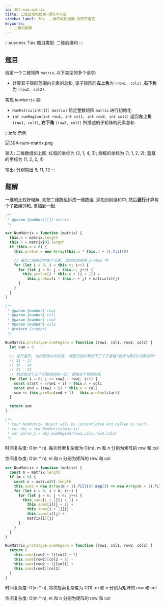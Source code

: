 ```yaml
---
id: 304-num-matrix
title: 二维区域和检索-矩阵不可变
sidebar_label: 304. 二维区域和检索-矩阵不可变
keywords:
  - 二维前缀和
---
```


:::success Tips
题目类型: 二维前缀和
:::

## 题目

给定一个二维矩阵 `matrix`, 以下类型的多个请求:

- 计算其子矩形范围内元素的总和, 该子矩阵的**左上角**为 `(row1, col1)` ,**右下角**为 `(row2, col2)`.

实现 `NumMatrix` 类:

- `NumMatrix(int[][] matrix)` 给定整数矩阵 `matrix` 进行初始化
- `int sumRegion(int row1, int col1, int row2, int col2)` 返回**左上角** `(row1, col1)`, **右下角** `(row2, col2)` 所描述的子矩阵的元素总和.

:::info 示例

![304-num-matrix.png](../../static/img/304-num-matrix.png)

输入: 二维数组如上图, 红框的坐标为 (2, 1, 4, 3); 绿框的坐标为 (1, 1, 2, 2); 蓝框的坐标为 (1, 2, 2, 4)

输出: 分别输出 8, 11, 12
:::

## 题解


<Tabs>
  <TabItem value="一维前缀和" label="一维前缀和" default>

一维的比较好理解, 先把二维数组拆成一维数组, 添加到前缀和中; 然后**逐行**计算每个子数组的和, 累加到一起.

```ts
/**
 * @param {number[][]} matrix
 */

var NumMatrix = function (matrix) {
  this.m = matrix.length
  this.n = matrix[0].length
  if (this.m > 0) {
    this.preSum = new Array(this.m * this.n + 1).fill(0)

    // 遍历二维数组的每个元素, 添加到前缀和 preSum 中
    for (let i = 0; i < this.m; i++) {
      for (let j = 0; j < this.n; j++) {
        this.preSum[i * this.n + (j + 1)] =
          this.preSum[i * this.n + j] + matrix[i][j]
      }
    }
  }
}

/**
 * @param {number} row1
 * @param {number} col1
 * @param {number} row2
 * @param {number} col2
 * @return {number}
 */

NumMatrix.prototype.sumRegion = function (row1, col1, row2, col2) {
  let sum = 0

  // 逐行遍历, 比如示例中的红框, 需要分别计算如下三个子数组(数字为索引)的累加和:
  // 11 - 13
  // 16 - 18
  // 21 - 23
  // 然后把这个三个子数组加到一起, 便是这个框的加和
  for (let i = 0; i <= row2 - row1; i++) {
    const start = (row1 + i) * this.n + col1
    const end = (row1 + i) * this.n + col2
    sum += this.preSum[end + 1] - this.preSum[start]
  }

  return sum
}

/**
 * Your NumMatrix object will be instantiated and called as such:
 * var obj = new NumMatrix(matrix)
 * var param_1 = obj.sumRegion(row1,col1,row2,col2)
 */
```

时间复杂度: O(m \* n), 每次检索复杂度为 O(m). m 和 n 分别为矩阵的 row 和 col

空间复杂度: O(m \* n), m 和 n 分别为矩阵的 row 和 col

  </TabItem>

  <TabItem value="二维前缀和" label="二维前缀和">

```ts
var NumMatrix = function (matrix) {
  const m = matrix.length
  if (m > 0) {
    const n = matrix[0].length
    this.sums = new Array(m + 1).fill(0).map(() => new Array(n + 1).fill(0))
    for (let i = 0; i < m; i++) {
      for (let j = 0; j < n; j++) {
        this.sums[i + 1][j + 1] =
          this.sums[i][j + 1] +
          this.sums[i + 1][j] -
          this.sums[i][j] +
          matrix[i][j]
      }
    }
  }
}

NumMatrix.prototype.sumRegion = function (row1, col1, row2, col2) {
  return (
    this.sums[row2 + 1][col2 + 1] -
    this.sums[row1][col2 + 1] -
    this.sums[row2 + 1][col1] +
    this.sums[row1][col1]
  )
}
```

时间复杂度: O(m \* n), 每次检索复杂度为 O(1). m 和 n 分别为矩阵的 row 和 col

空间复杂度: O(m \* n), m 和 n 分别为矩阵的 row 和 col

  </TabItem>
</Tabs>
